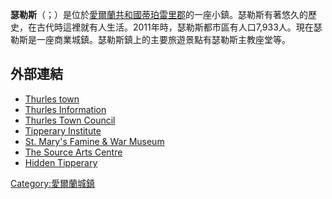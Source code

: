 '''瑟勒斯'''（{{lang-en|'''Thurles'''}}；{{lang-ga|Dúrlas Éile}}）是位於[[愛爾蘭共和國|愛爾蘭共和國]][[蒂珀雷里郡|蒂珀雷里郡]]的一座小鎮。瑟勒斯有著悠久的歷史，在古代時這裡就有人生活。2011年時，瑟勒斯都市區有人口7,933人。現在瑟勒斯是一座商業城鎮。瑟勒斯鎮上的主要旅遊景點有瑟勒斯主教座堂等。

==外部連結==
{{Commons category|Thurles}}
* [https://web.archive.org/web/20180809124417/http://www.thurles.ie/ Thurles town]
* [http://www.thurles.info/ Thurles Information] {{Wayback|url=http://www.thurles.info/ |date=20210313130353 }}
* [https://web.archive.org/web/20111118195113/http://www.thurlestc.ie/index.html Thurles Town Council]
* [https://web.archive.org/web/20010223211315/http://www.tippinst.ie/ Tipperary Institute]
* [https://web.archive.org/web/20090726112059/http://www.faminemuseum.com/ St. Mary's Famine & War Museum]
* [http://www.thesourceartscentre.ie/ The Source Arts Centre] {{Wayback|url=http://www.thesourceartscentre.ie/ |date=20210330005311 }}
* [http://www.hiddentipperary.com/ Hidden Tipperary] {{Wayback|url=http://www.hiddentipperary.com/ |date=20210313125627 }}
[[Category:愛爾蘭城鎮|Category:愛爾蘭城鎮]]